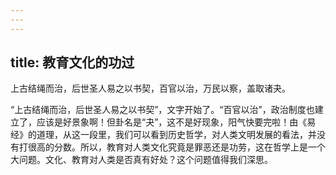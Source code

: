 ```yaml
---
---
---
```

title: 教育文化的功过
---




上古结绳而治，后世圣人易之以书契，百官以治，万民以察，盖取诸夬。

“上古结绳而治，后世圣人易之以书契”，文字开始了。“百官以治”，政治制度也建立了，应该是好景象啊！但卦名是“夬”，这不是好现象，阳气快要完啦！由《易经》的道理，从这一段里，我们可以看到历史哲学，对人类文明发展的看法，并没有打很高的分数。所以，教育对人类文化究竟是罪恶还是功劳，这在哲学上是一个大问题。文化、教育对人类是否真有好处？这个问题值得我们深思。